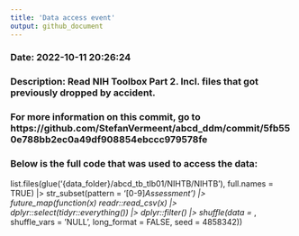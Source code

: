 ```yaml
---
title: 'Data access event'
output: github_document
---
```



### Date: 2022-10-11 20:26:24

### Description: Read NIH Toolbox Part 2. Incl. files that got previously dropped by accident.


### For more information on this commit, go to https://github.com/StefanVermeent/abcd_ddm/commit/5fb550e788bb2ec0a49df908854ebccc979578fe



### Below is the full code that was used to access the data:


list.files(glue('{data_folder}/abcd_tb_tlb01/NIHTB/NIHTB'), full.names = TRUE) |>
str_subset(pattern = '[0-9]_Assessment') |>
future_map(function(x) readr::read_csv(x) |>
dplyr::select(tidyr::everything()) |>
dplyr::filter() |>
shuffle(data = _, shuffle_vars = 'NULL', long_format = FALSE, seed = 4858342))

